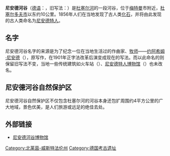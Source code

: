 '''尼安德河谷'''（[[德语|德语]]：{{lang|de|das Neandertal}}，旧写法：{{lang|de|das Neanderthal}}）是[[杜塞尔河|杜塞尔河]]的一段河谷，位于[[梅特曼|梅特曼]]市附近，[[杜塞尔多夫市|杜塞尔多夫市]]以东约10公里。1856年人们在当地发现了古人类[[化石|化石]]，并将由此发现的古人类命名为[[尼安德特人|尼安德特人]]。

== 名字 ==
尼安德河谷名字的来源是为了纪念一位在当地生活过的作曲家、[[牧师|牧师]]——[[约阿希姆·尼安德|约阿希姆·尼安德]]（{{lang|de|Joachim Neander}}），原写作{{lang|de|Neanderthal}}，在1901年正字法改革后演变成现在的写法。而以此命名的{{lang|la|Homo neanderthalensis}}则保留旧写法不变，当地一些传统建筑如火车站（{{lang|de|Bahnhof Neanderthal}}）、[[尼安德特人博物馆|尼安德特人博物馆]]（{{lang|de|Neanderthal Museum}}）也未改名。

== 尼安德河谷自然保护区 ==
尼安德河谷自然保护区不仅包含杜塞尔河的河谷本身还包扩周围约4平方公里的广大地域，景色优美，是人们旅游或远足的绝佳去处。

== 外部链接 ==
{{commonscat|Neandertal}}
* [http://www.neanderthal.de/ 尼安德河谷博物馆] {{Wayback|url=http://www.neanderthal.de/ |date=20071002032623 }}
{{德國地理小作品}}

[[Category:北莱茵-威斯特法伦州|Category:北莱茵-威斯特法伦州]]
[[Category:德国考古遗址|Category:德国考古遗址]]